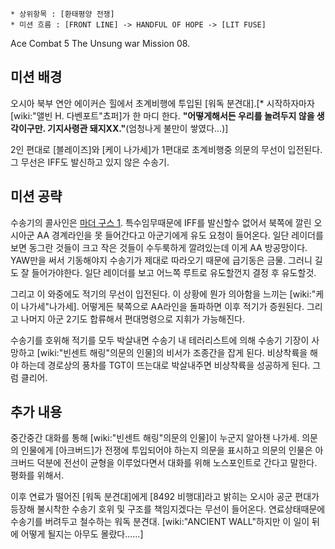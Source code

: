 * 상위항목 : [환태평양 전쟁]
 * 미션 흐름 : [FRONT LINE] -> HANDFUL OF HOPE -> [LIT FUSE]

Ace Combat 5 The Unsung war Mission 08.

== 미션 배경 ==

오시아 북부 연안 에이커슨 힐에서 초계비행에 투입된 [워독 분견대].[* 시작하자마자 [wiki:"앨빈 H. 다벤포트"쵸퍼]가 한 마디 한다. '''"어떻게해서든 우리를 놀려두지 않을 생각이구만. 기지사령관 돼지XX."'''(엄청나게 불만이 쌓였다...)]

2인 편대로 [블레이즈]와 [케이 나가세]가 1편대로 초계비행중 의문의 무선이 입전된다. 그 무선은 IFF도 발신하고 있지 않은 수송기.

== 미션 공략 ==

수송기의 콜사인은 [[마더 구스 1]]. 특수임무때문에 IFF를 발신할수 없어서 북쪽에 깔린 오시아군 AA 경계라인을 못 들어간다고 아군기에게 유도 요청이 들어온다. 일단 레이더를 보면 동그란 것들이 크고 작은 것들이 수두룩하게 깔려있는데 이게 AA 방공망이다. YAW만을 써서 기동해야지 수송기가 제대로 따라오기 때문에 급기동은 금물. 그러니 길도 잘 들어가야한다. 일단 레이더를 보고 어느쪽 루트로 유도할껀지 결정 후 유도할것.

그리고 이 와중에도 적기의 무선이 입전된다. 이 상황에 뭔가 의아함을 느끼는 [wiki:"케이 나가세"나가세]. 어떻게든 북쪽으로 AA라인을 돌파하면 이후 적기가 증원된다. 그리고 나머지 아군 2기도 합류해서 편대명령으로 지휘가 가능해진다. 

수송기를 호위해 적기를 모두 박살내면 수송기 내 테러리스트에 의해 수송기 기장이 사망하고 [wiki:"빈센트 해링"의문의 인물]의 비서가 조종간을 잡게 된다. 비상착륙을 해야 하는데 경로상의 풍차를 TGT이 뜨는대로 박살내주면 비상착륙을 성공하게 된다. 그럼 클리어. 

== 추가 내용 ==

중간중간 대화를 통해 [wiki:"빈센트 해링"의문의 인물]이 누군지 알아챈 나가세. 의문의 인물에게 [아크버드]가 전쟁에 투입되어야 하는지 의문을 표시하고 의문의 인물은 아크버드 덕분에 전선이 균형을 이루었다면서 대화를 위해 노스포인트로 간다고 말한다. 평화를 위해서.

이후 연료가 떨어진 [워독 분견대]에게 [8492 비행대]라고 밝히는 오시아 공군 편대가 등장해 불시착한 수송기 호위 및 구조를 책임지겠다는 무선이 들어온다. 연료상태때문에 수송기를 버려두고 철수하는 워독 분견대. [wiki:"ANCIENT WALL"하지만 이 일이 뒤에 어떻게 될지는 아무도 몰랐다......]
